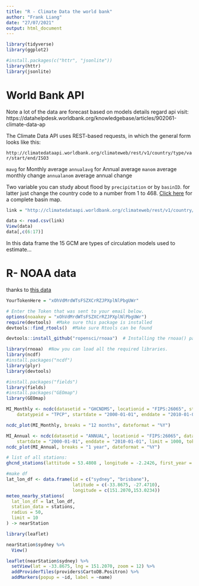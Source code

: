 ```yaml
---
title: "R - Climate Data the world bank"
author: "Frank Liang"
date: "27/07/2021"
output: html_document
---
```


```r
library(tidyverse)
library(ggplot2)

#install.packages(c("httr", "jsonlite"))
library(httr)
library(jsonlite)
```

# World Bank API
Note a lot of the data are forecast based on models
details regard api visit: https://datahelpdesk.worldbank.org/knowledgebase/articles/902061-climate-data-ap

The Climate Data API uses REST-based requests, in which the general form looks like this:

`http://climatedataapi.worldbank.org/climateweb/rest/v1/country/type/var/start/end/ISO3`

`mavg` for Monthly average 
`annualavg` for Annual average 
`manom` average monthly change
`annualanom` average annual change

Two variable you can study about flood by `precipitation` or by `basinID`. for latter just change the country code to a number from 1 to 468. [Click here](http://data.worldbank.org/sites/default/files/climate_data_api_basins.pdf) for a complete basin map.

```r
link = "http://climatedataapi.worldbank.org/climateweb/rest/v1/country/mavg/pr/2020/2039/CHN.csv"

data <- read.csv(link)
View(data)
data[,c(6:17)]
```
In this data frame the 15 GCM are types of circulation models used to estimate... 


# R- NOAA data
thanks to [this data](http://spatialecology.weebly.com/r-code--data/34)

```r
YourTokenHere = "xOhVdMrdWTsFSZXCrRZJPXplNlPbgUWr"
```

```r
# Enter the Token that was sent to your email below.
options(noaakey = "xOhVdMrdWTsFSZXCrRZJPXplNlPbgUWr")
require(devtools)  #Make sure this package is installed
devtools::find_rtools()  #Make sure Rtools can be found

devtools::install_github("ropensci/rnoaa")  # Installing the rnoaa() package from the GitHub Page.
```

```r
library(rnoaa)  #Now you can load all the required libraries.
library(ncdf)
#install.packages("ncdf")
library(plyr)
library(devtools)

#install.packages("fields")
library(fields)
#install.packages("GEOmap")
library(GEOmap)
```

```r
MI_Monthly <- ncdc(datasetid = "GHCNDMS", locationid = "FIPS:26065", stationid = "GHCND:USW00014836", 
    datatypeid = "TPCP", startdate = "2000-01-01", enddate = "2010-01-01", limit = 1000, token = YourTokenHere)

ncdc_plot(MI_Monthly, breaks = "12 months", dateformat = "%Y")
```

```r
MI_Annual <- ncdc(datasetid = "ANNUAL", locationid = "FIPS:26065", datatypeid = "DSNW", 
    startdate = "2000-01-01", enddate = "2010-01-01", limit = 1000, token = YourTokenHere)
ncdc_plot(MI_Annual, breaks = "1 year", dateformat = "%Y")
```

```r
# list of all stations:
ghcnd_stations(lattitude = 53.4808 , longitude = -2.2426, first_year = 2015, last_year = 2020) -> stations

#make df
lat_lon_df <- data.frame(id = c("sydney", "brisbane"),
                         latitude = c(-33.8675, -27.4710),
                         longitude = c(151.2070,153.0234))
meteo_nearby_stations(
  lat_lon_df = lat_lon_df,
  station_data = stations, 
  radius = 50,
  limit = 10
) -> nearStation
```

```r
library(leaflet)
```

```r
nearStation$sydney %>%
  View()
```

```r
leaflet(nearStation$sydney) %>%
  setView(lat = -33.8675, lng = 151.2070, zoom = 12) %>% 
  addProviderTiles(providers$CartoDB.Positron) %>%
  addMarkers(popup = ~id, label = ~name)

```

